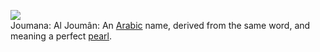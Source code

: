 {{Move to Wiktionary}}

[[Image:pearl.JPG|thumb|right|]]<br />
Joumana: Al Joumân: An [[Arab|Arabic]] name, derived from the same word, and meaning a perfect [[pearl]].